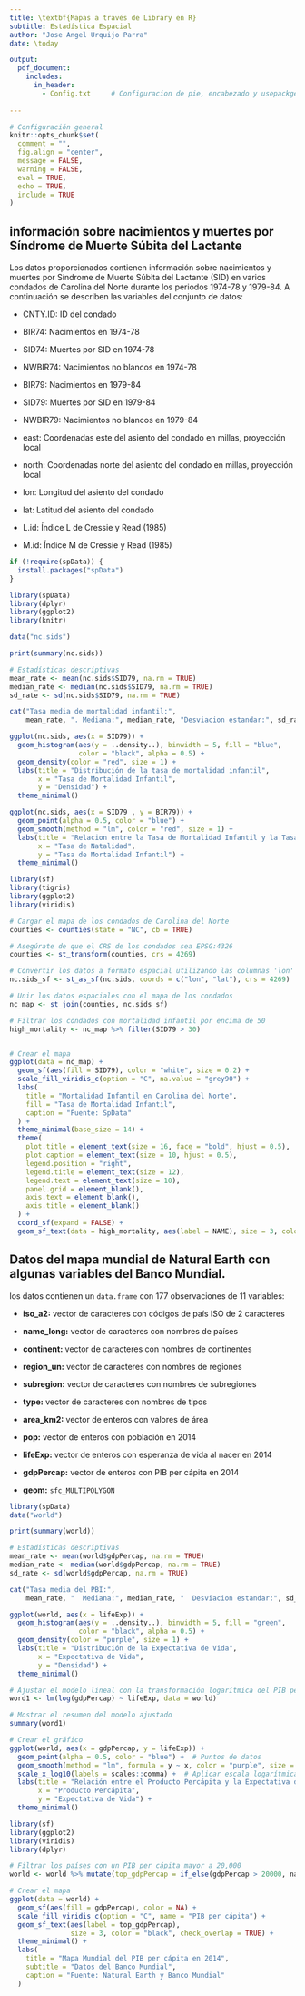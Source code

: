 ```yaml
---
title: \textbf{Mapas a través de Library en R}
subtitle: Estadística Espacial
author: "Jose Angel Urquijo Parra"
date: \today

output:
  pdf_document:
    includes:
      in_header:
        - Config.txt     # Configuracion de pie, encabezado y usepackge
  
---
```



```r
# Configuración general
knitr::opts_chunk$set(
  comment = "",
  fig.align = "center",
  message = FALSE,
  warning = FALSE,
  eval = TRUE,
  echo = TRUE,
  include = TRUE
)

```

## información sobre nacimientos y muertes por Síndrome de Muerte Súbita del Lactante

Los datos proporcionados contienen información sobre nacimientos y muertes por Síndrome de Muerte Súbita del Lactante (SID) en varios condados de Carolina del Norte durante los periodos 1974-78 y 1979-84. A continuación se describen las variables del conjunto de datos:

- CNTY.ID: ID del condado

- BIR74: Nacimientos en 1974-78

- SID74: Muertes por SID en 1974-78

- NWBIR74: Nacimientos no blancos en 1974-78

- BIR79: Nacimientos en 1979-84

- SID79: Muertes por SID en 1979-84

- NWBIR79: Nacimientos no blancos en 1979-84

- east: Coordenadas este del asiento del condado en millas, proyección local

- north: Coordenadas norte del asiento del condado en millas, proyección local

- lon: Longitud del asiento del condado

- lat: Latitud del asiento del condado

- L.id: Índice L de Cressie y Read (1985)

- M.id: Índice M de Cressie y Read (1985)


```r

if (!require(spData)) {
  install.packages("spData")
}

library(spData)
library(dplyr)
library(ggplot2)
library(knitr)

data("nc.sids")

```


```r
print(summary(nc.sids))

```


```r
# Estadísticas descriptivas
mean_rate <- mean(nc.sids$SID79, na.rm = TRUE)
median_rate <- median(nc.sids$SID79, na.rm = TRUE)
sd_rate <- sd(nc.sids$SID79, na.rm = TRUE)

cat("Tasa media de mortalidad infantil:",
    mean_rate, ". Mediana:", median_rate, "Desviacion estandar:", sd_rate, ".")

```


```r

ggplot(nc.sids, aes(x = SID79)) +
  geom_histogram(aes(y = ..density..), binwidth = 5, fill = "blue",
                 color = "black", alpha = 0.5) +
  geom_density(color = "red", size = 1) +
  labs(title = "Distribución de la tasa de mortalidad infantil",
       x = "Tasa de Mortalidad Infantil",
       y = "Densidad") +
  theme_minimal()

```

```r

ggplot(nc.sids, aes(x = SID79 , y = BIR79)) +
  geom_point(alpha = 0.5, color = "blue") +
  geom_smooth(method = "lm", color = "red", size = 1) +
  labs(title = "Relacion entre la Tasa de Mortalidad Infantil y la Tasa de Natalidad",
       x = "Tasa de Natalidad",
       y = "Tasa de Mortalidad Infantil") +
  theme_minimal()

```


```r
library(sf)
library(tigris)
library(ggplot2)
library(viridis)

# Cargar el mapa de los condados de Carolina del Norte
counties <- counties(state = "NC", cb = TRUE)

# Asegúrate de que el CRS de los condados sea EPSG:4326
counties <- st_transform(counties, crs = 4269)

# Convertir los datos a formato espacial utilizando las columnas 'lon' y 'lat'
nc.sids_sf <- st_as_sf(nc.sids, coords = c("lon", "lat"), crs = 4269)

# Unir los datos espaciales con el mapa de los condados
nc_map <- st_join(counties, nc.sids_sf)

# Filtrar los condados con mortalidad infantil por encima de 50
high_mortality <- nc_map %>% filter(SID79 > 30)


# Crear el mapa
ggplot(data = nc_map) +
  geom_sf(aes(fill = SID79), color = "white", size = 0.2) +
  scale_fill_viridis_c(option = "C", na.value = "grey90") +
  labs(
    title = "Mortalidad Infantil en Carolina del Norte",
    fill = "Tasa de Mortalidad Infantil",
    caption = "Fuente: SpData"
  ) +
  theme_minimal(base_size = 14) +
  theme(
    plot.title = element_text(size = 16, face = "bold", hjust = 0.5),
    plot.caption = element_text(size = 10, hjust = 0.5),
    legend.position = "right",
    legend.title = element_text(size = 12),
    legend.text = element_text(size = 10),
    panel.grid = element_blank(),
    axis.text = element_blank(),
    axis.title = element_blank()
  ) +
  coord_sf(expand = FALSE) +
  geom_sf_text(data = high_mortality, aes(label = NAME), size = 3, color = "black", check_overlap = TRUE)

```



## Datos del mapa mundial de Natural Earth con algunas variables del Banco Mundial.

 los datos contienen un `data.frame` con 177 observaciones de 11 variables:

- **iso_a2:** vector de caracteres con códigos de país ISO de 2 caracteres

- **name_long:** vector de caracteres con nombres de países

- **continent:** vector de caracteres con nombres de continentes

- **region_un:** vector de caracteres con nombres de regiones

- **subregion:** vector de caracteres con nombres de subregiones

- **type:** vector de caracteres con nombres de tipos

- **area_km2:** vector de enteros con valores de área

- **pop:** vector de enteros con población en 2014

- **lifeExp:** vector de enteros con esperanza de vida al nacer en 2014

- **gdpPercap:** vector de enteros con PIB per cápita en 2014

- **geom:** `sfc_MULTIPOLYGON`


```r

library(spData)
data("world")

print(summary(world))

```


```r
# Estadísticas descriptivas
mean_rate <- mean(world$gdpPercap, na.rm = TRUE)
median_rate <- median(world$gdpPercap, na.rm = TRUE)
sd_rate <- sd(world$gdpPercap, na.rm = TRUE)

cat("Tasa media del PBI:",
    mean_rate, "  Mediana:", median_rate, "  Desviacion estandar:", sd_rate)

```

```r

ggplot(world, aes(x = lifeExp)) +
  geom_histogram(aes(y = ..density..), binwidth = 5, fill = "green",
                 color = "black", alpha = 0.5) + 
  geom_density(color = "purple", size = 1) + 
  labs(title = "Distribución de la Expectativa de Vida",
       x = "Expectativa de Vida",
       y = "Densidad") +  
  theme_minimal()

```


```r

# Ajustar el modelo lineal con la transformación logarítmica del PIB per cápita
word1 <- lm(log(gdpPercap) ~ lifeExp, data = world)

# Mostrar el resumen del modelo ajustado
summary(word1)

# Crear el gráfico
ggplot(world, aes(x = gdpPercap, y = lifeExp)) +
  geom_point(alpha = 0.5, color = "blue") +  # Puntos de datos
  geom_smooth(method = "lm", formula = y ~ x, color = "purple", size = 1) +  # Línea de ajuste
  scale_x_log10(labels = scales::comma) +  # Aplicar escala logarítmica al eje x
  labs(title = "Relación entre el Producto Percápita y la Expectativa de Vida",
       x = "Producto Percápita",
       y = "Expectativa de Vida") +
  theme_minimal()

```


```r
library(sf)
library(ggplot2)
library(viridis)
library(dplyr)

# Filtrar los países con un PIB per cápita mayor a 20,000
world <- world %>% mutate(top_gdpPercap = if_else(gdpPercap > 20000, name_long, NA_character_))

# Crear el mapa
ggplot(data = world) +
  geom_sf(aes(fill = gdpPercap), color = NA) +
  scale_fill_viridis_c(option = "C", name = "PIB per cápita") +
  geom_sf_text(aes(label = top_gdpPercap), 
               size = 3, color = "black", check_overlap = TRUE) +
  theme_minimal() +
  labs(
    title = "Mapa Mundial del PIB per cápita en 2014",
    subtitle = "Datos del Banco Mundial",
    caption = "Fuente: Natural Earth y Banco Mundial"
  )


```



